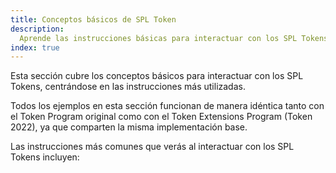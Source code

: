 ```yaml
---
title: Conceptos básicos de SPL Token
description:
  Aprende las instrucciones básicas para interactuar con los SPL Tokens.
index: true
---
```


Esta sección cubre los conceptos básicos para interactuar con los SPL Tokens,
centrándose en las instrucciones más utilizadas.

Todos los ejemplos en esta sección funcionan de manera idéntica tanto con el
Token Program original como con el Token Extensions Program (Token 2022), ya que
comparten la misma implementación base.

Las instrucciones más comunes que verás al interactuar con los SPL Tokens
incluyen:
